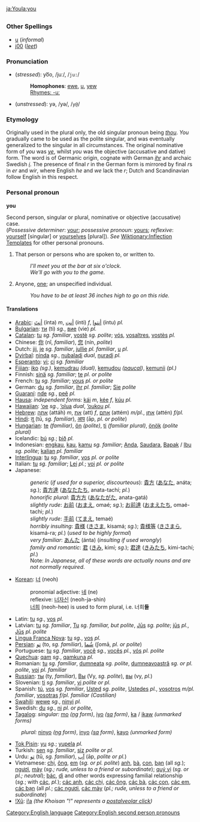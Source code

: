 [[ja:You]][[la:you]]
=={{en}}==
[[Category:English language]]
===Other Spellings===
*[[u]] (''informal'')
*[[j00]] (''[[w:leet|leet]]'')

===Pronunciation===
*(''stressed''): yo͞o, /juː/, /<tt>ju:</tt>/
*:'''Homophones''': [[ewe]], [[u]], [[yew]]<!-- eew? -->
*:[[Rhymes:English:-uː|Rhymes: -uː]]
*(''unstressed''): yə, /yə/, /<tt>y@</tt>/

===Etymology===
Originally used in the plural only, the old singular pronoun being ''[[thou]]''.  ''You'' gradually came to be used as the polite singular, and was eventually generalized to the singular in all circumstances.  The original nominative form of ''you'' was ''[[ye]]'', whilst ''you'' was the objective (accusative and dative) form.  The word is of Germanic origin, cognate with German ''[[ihr]]'' and archaic Swedish ''[[i]]''.  The presence of final ''r'' in the German form is mirrored by final ''r''s in ''er'' and ''wir'', where English ''he'' and ''we'' lack the ''r''; Dutch and Scandinavian follow English in this respect.

===Personal pronoun===
'''you'''

Second person, singular or plural, nominative or objective (accusative) case.<br> (''Possessive determiner'': [[your]]; ''possessive pronoun'': [[yours]]; ''reflexive'': [[yourself]] [singular] or [[yourselves]] [plural]). ''See'' [[Wiktionary:Inflection Templates]] for other personal pronouns.

#That person or persons who are spoken to, or written to. 
#:''I'll meet you at the bar at six o'clock.'' 
#:''We'll go with you to the game.'' 
#Anyone, [[one]]; an unspecified individual. 
#:''You have to be at least 36 inches high to go on this ride.''

====Translations====
*[[w:Arabic_language|Arabic]]: [[أنتَ]] (ínta) ''m'', [[أنتِ]] (ínti) ''f'', [[أنتوا]] (íntu) ''pl.''
*[[w:Bulgarian_language|Bulgarian]]: [[ти]] (ti) ''sg.'', [[вие]] (vie) ''pl.''
*[[Catalan]]: [[tu#Catalan|tu]] ''sg. familiar'', [[vostè]] ''sg. polite''; [[vós]], [[vosaltres]], [[vostès]] ''pl.''
*Chinese: [[你]] (nǐ, ''familiar''), [[您]] (nín, ''polite'')
*Dutch: [[jij]], [[je#Dutch|je]] ''sg. familiar'', [[jullie]] ''pl. familiar'', [[u]] ''pl.''
*[[w:Dyirbal_language|Dyirbal]]: [[ŋinda]] ''sg.'', [[ŋubalaɖi]] ''dual'', [[ŋuraɖi]] ''pl.''
*[[Esperanto]]: [[vi]]; [[ci]] ''sg. familiar''
*[[w:Fijian_language|Fijian]]: [[iko]] ''(sg.)'', [[kemudrau]] ''(dual)'', [[kemudou]] ''([[paucal]])'', [[kemunii]] ''(pl.)''
*Finnish: [[sinä]] ''sg. familiar''; [[te]] ''pl. or polite''
*French: [[tu#French|tu]] ''sg. familiar''; [[vous]] ''pl. or polite''
*German: [[du#German|du]] ''sg. familiar'', [[ihr]] ''pl. familiar''; [[Sie]] ''polite''
*[[Guaraní]]: [[nde]] ''sg.'', [[peẽ]] ''pl.''
*[[w:Hausa_language|Hausa]]: ''independent forms:'' [[kái]] ''m'', [[kée]] ''f'', [[kúu]] ''pl.''
*[[w:Hawaiian_language|Hawaiian]]: [[‘oe]] ''sg.'', [[‘olua]] ''dual'', [[‘oukou]] ''pl.''
*[[w:Hebrew_language|Hebrew]]: [[אתה]] (attáh) ''m'', [[את]] (att) ''f'', [[אתם]] (attém) ''m/pl.'', [[אתן]] (attén) ''f/pl.''
*[[w:Hindi_language|Hindi]]: [[तु]] (tū, ''sg. familiar''), [[आप]] (āp, ''pl. or polite'')
*[[w:Hungarian_language|Hungarian]]: [[te]] ''(familiar)'', [[ön]] ''(polite)'', [[ti]] ''(familiar plural)'', [[önök]] ''(polite plural)''
*Icelandic: [[þú]] ''sg.''; [[þið]] ''pl.''
*Indonesian: [[engkau]], [[engkau|kau]], [[kamu]] ''sg. familiar''; [[Anda]], [[Saudara]], [[Bapak]] / [[Ibu]] ''sg. polite''; [[kalian]] ''pl. familiar''
*[[Interlingua]]: [[tu#Interlingua|tu]] ''sg. familiar'', [[vos]] ''pl. or polite''
*Italian: [[tu#Italian|tu]] ''sg. familiar''; [[Lei]] ''pl.''; [[voi]] ''pl. or polite''
*Japanese:
*:''generic'' (''if used for a superior, discourteous''): [[貴方]] ([[あなた]], anáta; ''sg.''); [[貴方達]] ([[あなたたち]], anata-tachí; ''pl.'')
*:''honorific plural'': [[貴方方]] ([[あなたがた]], anata-gatá)
*:''slightly rude'': [[お前]] ([[おまえ]], omaé; ''sg.''); [[お前達]] ([[おまえたち]], omaé-tachi; ''pl.'')
*:''slightly rude'': [[手前]] ([[てまえ]], temaé)
*:''horribly insulting'': [[貴様]] ([[きさま]], kisamá; ''sg.''); [[貴様等]] ([[きさまら]], kisamá-ra; ''pl.'') (''used to be highly formal'')
*:''very familiar'': [[あんた]] (ánta) (''insulting if used wrongly'')
*:''family and romantic'': [[君]] ([[きみ]], kimí; ''sg.''); [[君達]] ([[きみたち]], kimi-tachí; ''pl''.)<!-- Maybe we need a separate article for the case of ja pronouns... perhaps the "horribly insulting" ones should be removed just for sake's sake... there should probably be a better term than 'rude' here too. -->
*:Note: ''In Japanese, all of these words are actually nouns and are not normally required''.
*[[w:Korean_language|Korean]]: [[너]] (neoh)
*:pronomial adjective: [[네]] (ne)
*:reflexive: [[너자신]] (neoh-ja-shin)
*:[[너희]] (neoh-hee) is used to form plural, i.e. 너희'''들'''
*Latin: [[tu]] ''sg.'', [[vos]] ''pl.''
*Latvian: [[tu]] ''sg. familiar'', [[Tu]] ''sg. familiar, but polite'', [[Jūs]] ''sg. polite''; [[jūs]] ''pl.'', [[Jūs]] ''pl. polite''
*[[Lingua Franca Nova]]: [[tu]] ''sg.'', [[vos]] ''pl.''
*[[Persian]]: [[تو]] (to, ''sg. familiar''), [[شُما]] (ʃomā, ''pl. or polite'') <!-- accusatives in را-‏ (-rā): [[تُرا]] (torā), [[شُما را]] (ʃomā rā), should go on the relevant pages -->
*Portuguese: [[tu]] ''sg. familiar'', [[você]] ''sg.'', [[vocês]] ''pl.'', [[vós]] ''pl. polite''
*[[w:Quechua_language|Quechua]]: [[qam]] ''sg.'', [[qamkuna]] ''pl.''
*Romanian: [[tu]] ''sg. familiar'', [[dumneata]] ''sg. polite'', [[dumneavoastră]] ''sg. or pl. polite'',  <!-- [[te]] acc. -->  [[voi]] ''pl. familiar''
*[[w:Russian_language|Russian]]: [[ты]] (ty, ''familiar''), <!-- acc [[тебя]] (tebjá) --> [[Вы]] (Vy, ''sg. polite''), <!-- acc [[Вас]] (Vas) --> [[вы]] (vy, ''pl.'') <!-- acc [[вас]] (vas) -->
*Slovenian: [[ti]] ''sg. familiar'', <!-- acc [[te]]/[[tebe]] --> [[vi]] ''polite or pl.''
*Spanish: [[tú]], [[vos]] ''sg. familiar'', [[Usted]] ''sg. polite'', [[Ustedes]] ''pl.'', [[vosotros]] ''m/pl. familiar'', [[vosotras]] ''f/pl. familiar (Castilian)''
*[[w:Swahili_language|Swahili]]: [[wewe]] ''sg.'', [[ninyi]] ''pl.''
*Swedish: [[du]] ''sg.'', <!-- acc [[dig]], ''colloquially'' [[dej]] --> [[ni]] ''pl. or polite'', <!-- acc [[er]], [[dig]] (also used in polite form) -->
*[[w:Tagalog_language|Tagalog]]: ''singular:'' [[mo]] ''([[ng]] form)'', [[iyo]] ''([[sa]] form)'', [[ka]] / [[ikaw]] ''(unmarked forms)''
:''plural:'' [[ninyo]] ''([[ng]] form)'', [[inyo]] ''([[sa]] form)'', [[kayo]] ''(unmarked form)''
*[[Tok Pisin]]: [[yu]] ''sg.''; [[yupela]] ''pl.''
*Turkish: [[sen]] ''sg. familiar'', [[siz]] ''polite or pl.'' <!-- acc [[seni]], [[sana]], [[siz]] -->
*Urdu: [[تو]] (tū, ''sg. familiar''), [[آپ]] (āp, ''polite or pl.'')
*Vietnamese: [[chị]], [[ông]], [[em#Vietnamese|em]] (''sg. or pl. polite'') [[anh]], [[bà]], [[con#Vietnamese|con]],  [[bạn]] (all ''sg.''); [[ngươi]], [[mày]] (''sg.; rude, unless to a friend or subordinate''); [[quý vị]] (''sg. or pl.; neutral''); [[bác]], [[dì]] and other words expressing familial relationship (''sg.''; with [[các]], ''pl.''); [[các anh]], [[các chị]], [[các ông]], [[các bà]], [[các con]], [[các em]], [[các bạn]] (all ''pl.''; [[các ngươi]], [[các mày]] (''pl.; rude, unless to a friend or subordinate'')
*[[w:Kung-ekoka_language|!Xũ]]: [[i!a]] ''(the Khoisan "!" represents a [[w:Postalveolar_click|postalveolar click]])''

[[Category:English second person pronouns]]